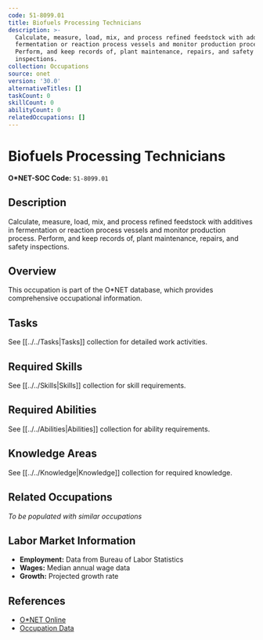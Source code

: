 ```yaml
---
code: 51-8099.01
title: Biofuels Processing Technicians
description: >-
  Calculate, measure, load, mix, and process refined feedstock with additives in
  fermentation or reaction process vessels and monitor production process.
  Perform, and keep records of, plant maintenance, repairs, and safety
  inspections.
collection: Occupations
source: onet
version: '30.0'
alternativeTitles: []
taskCount: 0
skillCount: 0
abilityCount: 0
relatedOccupations: []
---
```

# Biofuels Processing Technicians

**O*NET-SOC Code:** `51-8099.01`

## Description

Calculate, measure, load, mix, and process refined feedstock with additives in fermentation or reaction process vessels and monitor production process. Perform, and keep records of, plant maintenance, repairs, and safety inspections.

## Overview

This occupation is part of the O*NET database, which provides comprehensive occupational information.

## Tasks

See [[../../Tasks|Tasks]] collection for detailed work activities.

## Required Skills

See [[../../Skills|Skills]] collection for skill requirements.

## Required Abilities

See [[../../Abilities|Abilities]] collection for ability requirements.

## Knowledge Areas

See [[../../Knowledge|Knowledge]] collection for required knowledge.

## Related Occupations

*To be populated with similar occupations*

## Labor Market Information

- **Employment:** Data from Bureau of Labor Statistics
- **Wages:** Median annual wage data
- **Growth:** Projected growth rate

## References

- [O*NET Online](https://www.onetonline.org/link/summary/51-8099.01)
- [Occupation Data](https://www.onetcenter.org/)
